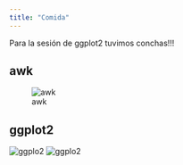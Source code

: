 ```yaml
---
title: "Comida"
---
```


Para la sesión de ggplot2 tuvimos conchas!!! 

## awk

![awk](photos/IMG_20200226_165115.jpg)


## ggplot2

![ggplo2](photos/IMG_20200219_152931.jpg)
![ggplo2](photos/IMG_20200219_152943.jpg)



 